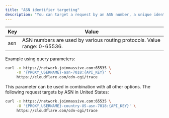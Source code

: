 ```yaml
---
title: "ASN identifier targeting"
description: "You can target a request by an ASN number, a unique identification number that identifies a network or group of networks under a single routing policy on the internet."
---
```


| Key | Value                                                                    |
| --- | ------------------------------------------------------------------------ |
| asn | ASN numbers are used by various routing protocols. Value range: 0-65536. |

Example using query parameters:

```bash
curl -x https://network.joinmassive.com:65535 \
     -U '{PROXY_USERNAME}-asn-7018:{API_KEY}' \
     https://cloudflare.com/cdn-cgi/trace
```

This parameter can be used in combination with all other options. The following request targets by  ASN  in United States:

```bash
curl -x https://network.joinmassive.com:65535 \
     -U '{PROXY_USERNAME}-country-US-asn-7018:{API_KEY}' \
     https://cloudflare.com/cdn-cgi/trace
```